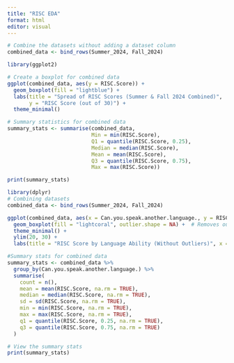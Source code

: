 ```yaml
---
title: "RISC EDA"
format: html
editor: visual
---
```



```r
# Combine the datasets without adding a dataset column
combined_data <- bind_rows(Summer_2024, Fall_2024)

library(ggplot2)

# Create a boxplot for combined data
ggplot(combined_data, aes(y = RISC.Score)) +
  geom_boxplot(fill = "lightblue") +
  labs(title = "Spread of RISC Scores (Summer & Fall 2024 Combined)", 
       y = "RISC Score (out of 30)") +
  theme_minimal()

# Summary statistics for combined data
summary_stats <- summarise(combined_data,
                           Min = min(RISC.Score),
                           Q1 = quantile(RISC.Score, 0.25),
                           Median = median(RISC.Score),
                           Mean = mean(RISC.Score),
                           Q3 = quantile(RISC.Score, 0.75),
                           Max = max(RISC.Score))

print(summary_stats)
```


```r
library(dplyr)
# Combining datasets
combined_data <- bind_rows(Summer_2024, Fall_2024)

ggplot(combined_data, aes(x = Can.you.speak.another.language., y = RISC.Score)) +
  geom_boxplot(fill = "lightcoral", outlier.shape = NA) +  # Removes outliers 
  theme_minimal() +
  ylim(20, 30) +
  labs(title = "RISC Score by Language Ability (Without Outliers)", x = "Can You Speak Another Language?", y = "RISC Score")

#Summary stats for combined data
summary_stats <- combined_data %>%
  group_by(Can.you.speak.another.language.) %>%
  summarise(
    count = n(),
    mean = mean(RISC.Score, na.rm = TRUE),
    median = median(RISC.Score, na.rm = TRUE),
    sd = sd(RISC.Score, na.rm = TRUE),
    min = min(RISC.Score, na.rm = TRUE),
    max = max(RISC.Score, na.rm = TRUE),
    q1 = quantile(RISC.Score, 0.25, na.rm = TRUE),
    q3 = quantile(RISC.Score, 0.75, na.rm = TRUE)
  )

# View the summary stats
print(summary_stats)


```